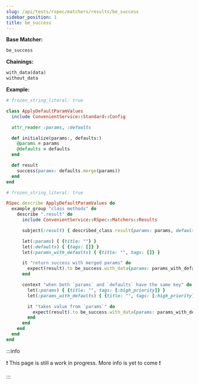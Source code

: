 ```yaml
---
slug: /api/tests/rspec/matchers/results/be_success
sidebar_position: 1
title: be_success
---
```


**Base Matcher:**

```ruby
be_success
```

**Chainings:**

```ruby
with_data(data)
without_data
```

**Example:**

```ruby
# frozen_string_literal: true

class ApplyDefaultParamValues
  include ConvenientService::Standard::Config

  attr_reader :params, :defaults

  def initialize(params:, defaults:)
    @params = params
    @defaults = defaults
  end

  def result
    success(params: defaults.merge(params))
  end
end
```

```ruby
# frozen_string_literal: true

RSpec.describe ApplyDefaultParamValues do
  example_group "class methods" do
    describe ".result" do
      include ConvenientService::RSpec::Matchers::Results

      subject(:result) { described_class.result(params: params, defaults: defaults) }

      let(:params) { {title: ""} }
      let(:defaults) { {tags: []} }
      let(:params_with_defaults) { {title: "", tags: []} }

      it "return success with merged params" do
        expect(result).to be_success.with_data(params: params_with_defaults)
      end

      context "when both `params` and `defaults` have the same key" do
        let(:params) { {title: "", tags: [:high_priority]} }
        let(:params_with_defaults) { {title: "", tags: [:high_priority]} }

        it "takes value from `params`" do
          expect(result).to be_success.with_data(params: params_with_defaults)
        end
      end
    end
  end
end
```

:::info

❗ This page is still a work in progress. More info is yet to come ❗

:::

